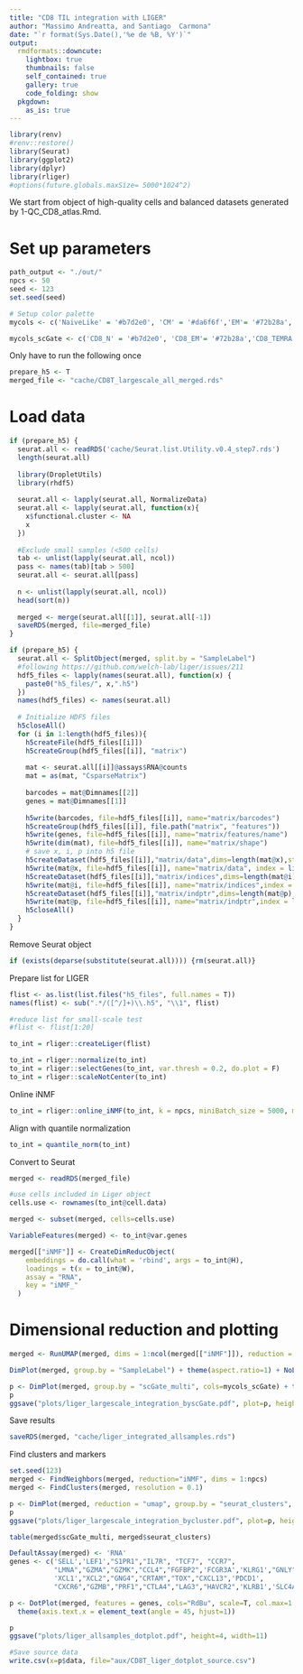 ```yaml
---
title: "CD8 TIL integration with LIGER"
author: "Massimo Andreatta, and Santiago  Carmona"
date: "`r format(Sys.Date(),'%e de %B, %Y')`"
output: 
  rmdformats::downcute:
    lightbox: true
    thumbnails: false
    self_contained: true
    gallery: true
    code_folding: show
  pkgdown:
    as_is: true
---
```


```r
library(renv)
#renv::restore()
library(Seurat)
library(ggplot2)
library(dplyr)
library(rliger)
#options(future.globals.maxSize= 5000*1024^2)
```

We start from object of high-quality cells and balanced datasets generated by 1-QC_CD8_atlas.Rmd.

# Set up parameters

```r
path_output <- "./out/"
npcs <- 50
seed <- 123
set.seed(seed)

# Setup color palette
mycols <- c('NaiveLike' = '#b7d2e0', 'CM' = '#da6f6f','EM'= '#72b28a','TEMRA' = '#e5bfaf', 'TPEX' = '#aca6e0' , 'TEX' ='#f5d39f', "MAIT" = '#fdbfd4')

mycols_scGate <- c('CD8_N' = '#b7d2e0', 'CD8_EM'= '#72b28a','CD8_TEMRA' = '#e5bfaf', 'CD8_TPEX' = '#aca6e0' , 'CD8_TEX' ='#f5d39f', "CD8_MAIT" = '#fdbfd4')
```

Only have to run the following once
```r
prepare_h5 <- T
merged_file <- "cache/CD8T_largescale_all_merged.rds"
```

# Load data

```r
if (prepare_h5) {
  seurat.all <- readRDS('cache/Seurat.list.Utility.v0.4_step7.rds')
  length(seurat.all)
  
  library(DropletUtils)
  library(rhdf5)
  
  seurat.all <- lapply(seurat.all, NormalizeData)
  seurat.all <- lapply(seurat.all, function(x){
    x$functional.cluster <- NA
    x
  })
  
  #Exclude small samples (<500 cells)
  tab <- unlist(lapply(seurat.all, ncol))
  pass <- names(tab)[tab > 500]
  seurat.all <- seurat.all[pass]
  
  n <- unlist(lapply(seurat.all, ncol))
  head(sort(n))
  
  merged <- merge(seurat.all[[1]], seurat.all[-1])
  saveRDS(merged, file=merged_file)
}
```


```r
if (prepare_h5) {
  seurat.all <- SplitObject(merged, split.by = "SampleLabel")
  #following https://github.com/welch-lab/liger/issues/211
  hdf5_files <- lapply(names(seurat.all), function(x) {
    paste0("h5_files/", x,".h5")
  })
  names(hdf5_files) <- names(seurat.all)
  
  # Initialize HDF5 files
  h5closeAll()
  for (i in 1:length(hdf5_files)){
    h5createFile(hdf5_files[[i]])
    h5createGroup(hdf5_files[[i]], "matrix")
    
    mat <- seurat.all[[i]]@assays$RNA@counts
    mat = as(mat, "CsparseMatrix")
    
    barcodes = mat@Dimnames[[2]]
    genes = mat@Dimnames[[1]]
    
    h5write(barcodes, file=hdf5_files[[i]], name="matrix/barcodes")
    h5createGroup(hdf5_files[[i]], file.path("matrix", "features"))
    h5write(genes, file=hdf5_files[[i]], name="matrix/features/name")
    h5write(dim(mat), file=hdf5_files[[i]], name="matrix/shape")
    # save x, i, p into h5 file
    h5createDataset(hdf5_files[[i]],"matrix/data",dims=length(mat@x),storage.mode="double", chunk = 500)
    h5write(mat@x, file=hdf5_files[[i]], name="matrix/data", index = list(1:length(mat@x)))
    h5createDataset(hdf5_files[[i]],"matrix/indices",dims=length(mat@i),storage.mode="integer", chunk = 500)
    h5write(mat@i, file=hdf5_files[[i]], name="matrix/indices",index = list(1:length(mat@i))) # already zero-indexed.
    h5createDataset(hdf5_files[[i]],"matrix/indptr",dims=length(mat@p),storage.mode="integer", chunk = 500)
    h5write(mat@p, file=hdf5_files[[i]], name="matrix/indptr",index = list(1:length(mat@p)))
    h5closeAll()
  }
}
```

Remove Seurat object
```r
if (exists(deparse(substitute(seurat.all)))) {rm(seurat.all)}
```

Prepare list for LIGER
```r
flist <- as.list(list.files("h5_files", full.names = T))
names(flist) <- sub(".*/([^/]+)\\.h5", "\\1", flist)

#reduce list for small-scale test
#flist <- flist[1:20]

to_int = rliger::createLiger(flist)
```

```r
to_int = rliger::normalize(to_int)
to_int = rliger::selectGenes(to_int, var.thresh = 0.2, do.plot = F)
to_int = rliger::scaleNotCenter(to_int)
```

Online iNMF
```r
to_int = rliger::online_iNMF(to_int, k = npcs, miniBatch_size = 5000, max.epochs = 5)
```

Align with quantile normalization
```r
to_int = quantile_norm(to_int)
```

Convert to Seurat
```r
merged <- readRDS(merged_file)

#use cells included in Liger object
cells.use <- rownames(to_int@cell.data)

merged <- subset(merged, cells=cells.use)

VariableFeatures(merged) <- to_int@var.genes

merged[["iNMF"]] <- CreateDimReducObject(
    embeddings = do.call(what = 'rbind', args = to_int@H),
    loadings = t(x = to_int@W),
    assay = "RNA",
    key = "iNMF_"
  )
```

# Dimensional reduction and plotting
```r
merged <- RunUMAP(merged, dims = 1:ncol(merged[["iNMF"]]), reduction = "iNMF")

DimPlot(merged, group.by = "SampleLabel") + theme(aspect.ratio=1) + NoLegend()

p <- DimPlot(merged, group.by = "scGate_multi", cols=mycols_scGate) + theme(aspect.ratio=1)
p
ggsave("plots/liger_largescale_integration_byscGate.pdf", plot=p, height=4, width=6)
```
Save results
```r
saveRDS(merged, "cache/liger_integrated_allsamples.rds")
```

Find clusters and markers
```r
set.seed(123)
merged <- FindNeighbors(merged, reduction="iNMF", dims = 1:npcs)
merged <- FindClusters(merged, resolution = 0.1)

p <- DimPlot(merged, reduction = "umap", group.by = "seurat_clusters", label = T) + theme(aspect.ratio = 1)
p
ggsave("plots/liger_largescale_integration_bycluster.pdf", plot=p, height=4, width=6)

table(merged$scGate_multi, merged$seurat_clusters)
```
```r
DefaultAssay(merged) <- 'RNA'
genes <- c('SELL','LEF1',"S1PR1","IL7R", "TCF7", "CCR7",
           "LMNA","GZMA","GZMK","CCL4","FGFBP2",'FCGR3A','KLRG1',"GNLY",
           'XCL1',"XCL2","GNG4","CRTAM","TOX","CXCL13",'PDCD1',
           "CXCR6","GZMB","PRF1","CTLA4","LAG3","HAVCR2",'KLRB1','SLC4A10','TRAV1-2')

p <- DotPlot(merged, features = genes, cols="RdBu", scale=T, col.max=1.5) +
  theme(axis.text.x = element_text(angle = 45, hjust=1))

p
ggsave("plots/liger_allsamples_dotplot.pdf", height=4, width=11)

#Save source data
write.csv(x=p$data, file="aux/CD8T_liger_dotplot_source.csv")
```
